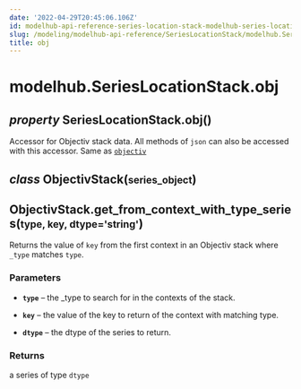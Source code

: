 ```yaml
---
date: '2022-04-29T20:45:06.106Z'
id: modelhub-api-reference-series-location-stack-modelhub-series-location-stack-obj
slug: /modeling/modelhub-api-reference/SeriesLocationStack/modelhub.SeriesLocationStack.obj/
title: obj
---
```


# modelhub.SeriesLocationStack.obj

<div>

<h2 class="signature-class"><span class="type-annotation"><em>property</em></span> <span class="additional-name">SeriesLocationStack.</span><span class="name">obj(</span>)</h2>


<div class="content">

Accessor for Objectiv stack data. All methods of `json` can also be accessed with this
accessor. Same as [`objectiv`](/docs/modeling/modelhub-api-reference/SeriesLocationStack/modelhub.SeriesLocationStack.objectiv/#modelhub.SeriesLocationStack.objectiv)

<div class="class">

<h2 class="signature-class"><span class="type-annotation"><em>class</em></span> <span class="name">ObjectivStack(</span><small class="parameter-list"><span class="parameter" id="series_object">series_object</span></small>)</h2>


<div class="content">

<div class="method">

<h2 class="signature-class"><span class="additional-name">ObjectivStack.</span><span class="name">get_from_context_with_type_series(</span><small class="parameter-list"><span class="parameter" id="type">type</span>, <span class="parameter" id="key">key</span>, <span class="parameter" id="dtype">dtype='string'</span></small>)</h2>


<div class="content">

Returns the value of `key` from the first context in an Objectiv stack where `_type` matches `type`.


### Parameters

* **`type`** – the _type to search for in the contexts of the stack.

* **`key`** – the value of the key to return of the context with matching type.

* **`dtype`** – the dtype of the series to return.



### Returns

a series of type `dtype`



</div>

</div>

</div>

</div>

</div>

</div>
